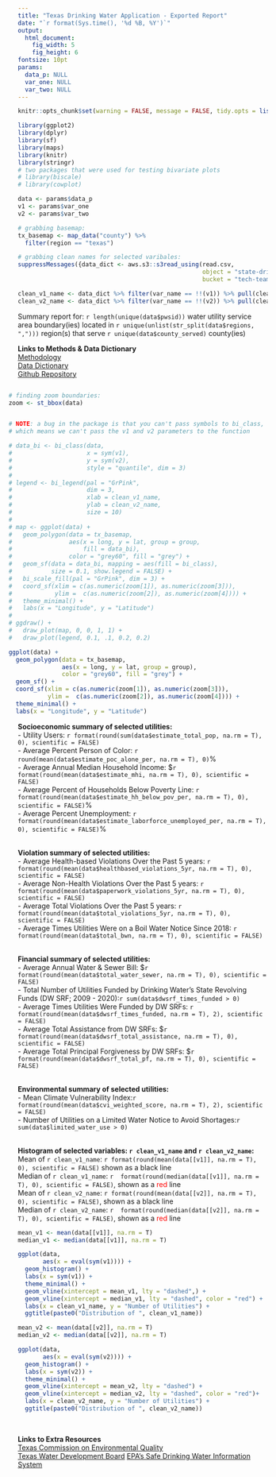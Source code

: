 ```yaml
---
title: "Texas Drinking Water Application - Exported Report"
date: "`r format(Sys.time(), '%d %B, %Y')`"
output:
  html_document:
    fig_width: 5
    fig_height: 6
fontsize: 10pt
params:
  data_p: NULL
  var_one: NULL
  var_two: NULL
---
```


```r
knitr::opts_chunk$set(warning = FALSE, message = FALSE, tidy.opts = list(width.cutoff = 60), tidy = TRUE) 
```

```r
library(ggplot2)
library(dplyr)
library(sf)
library(maps)
library(knitr)
library(stringr)
# two packages that were used for testing bivariate plots 
# library(biscale)
# library(cowplot)

data <- params$data_p
v1 <- params$var_one
v2 <- params$var_two

# grabbing basemap: 
tx_basemap <- map_data("county") %>%
  filter(region == "texas")

# grabbing clean names for selected varibales: 
suppressMessages({data_dict <- aws.s3::s3read_using(read.csv, 
                                                    object = "state-drinking-water/TX/clean/app/data_dict_v2.csv",
                                                    bucket = "tech-team-data")})

clean_v1_name <- data_dict %>% filter(var_name == !!(v1)) %>% pull(clean_name)
clean_v2_name <- data_dict %>% filter(var_name == !!(v2)) %>% pull(clean_name)
```

Summary report for: ``r length(unique(data$pwsid))`` water utility service area boundary(ies) located in ``r unique(unlist(str_split(data$regions, ",")))`` region(s) that serve ``r unique(data$county_served)`` county(ies)

<b> Links to Methods & Data Dictionary </b>\
[Methodology](https://docs.google.com/document/d/1va2Iq2oJxnqiwgNHD4bWpXKxdWbq-TYoYkosj1oz_JU/edit)\
[Data Dictionary](https://docs.google.com/spreadsheets/d/1bzNPxhL-l6DeGElhG1c70Of8DGAQasMDUuX3rPHVe2A/edit#gid=0)\
[Github Repository](https://github.com/Environmental-Policy-Innovation-Center/tx-dw-tool/tree/prod)\


<div style= "float:right; position: relative">
```r
# finding zoom boundaries: 
zoom <- st_bbox(data)


# NOTE: a bug in the package is that you can't pass symbols to bi_class, 
# which means we can't pass the v1 and v2 parameters to the function 

# data_bi <- bi_class(data,
#                     x = sym(v1),
#                     y = sym(v2),
#                     style = "quantile", dim = 3)
# 
# legend <- bi_legend(pal = "GrPink",
#                     dim = 3,
#                     xlab = clean_v1_name,
#                     ylab = clean_v2_name,
#                     size = 10)
# 
# map <- ggplot(data) + 
#   geom_polygon(data = tx_basemap, 
#                aes(x = long, y = lat, group = group, 
#                    fill = data_bi),
#                color = "grey60", fill = "grey") +   
#   geom_sf(data = data_bi, mapping = aes(fill = bi_class),
#           size = 0.1, show.legend = FALSE) +
#   bi_scale_fill(pal = "GrPink", dim = 3) +
#   coord_sf(xlim = c(as.numeric(zoom[1]), as.numeric(zoom[3])), 
#            ylim =  c(as.numeric(zoom[2]), as.numeric(zoom[4]))) + 
#   theme_minimal() + 
#   labs(x = "Longitude", y = "Latitude")
# 
# ggdraw() +
#   draw_plot(map, 0, 0, 1, 1) +
#   draw_plot(legend, 0.1, .1, 0.2, 0.2)

ggplot(data) +
  geom_polygon(data = tx_basemap,
               aes(x = long, y = lat, group = group),
               color = "grey60", fill = "grey") +
  geom_sf() +
  coord_sf(xlim = c(as.numeric(zoom[1]), as.numeric(zoom[3])),
           ylim =  c(as.numeric(zoom[2]), as.numeric(zoom[4]))) +
  theme_minimal() +
  labs(x = "Longitude", y = "Latitude")
```
</div>

<b> Socioeconomic summary of selected utilities: </b>\
- Utility Users: ``r format(round(sum(data$estimate_total_pop, na.rm = T), 0), scientific = FALSE)``\
- Average Percent Person of Color: ``r round(mean(data$estimate_poc_alone_per, na.rm = T), 0)``%\
- Average Annual Median Household Income: \$``r format(round(mean(data$estimate_mhi, na.rm = T), 0), scientific = FALSE) ``\
- Average Percent of Households Below Poverty Line: ``r format(round(mean(data$estimate_hh_below_pov_per, na.rm = T), 0), scientific = FALSE) ``%\
- Average Percent Unemployment: ``r format(round(mean(data$estimate_laborforce_unemployed_per, na.rm = T), 0), scientific = FALSE) ``%\
<br />

<b> Violation summary of selected utilities: </b>\
- Average Health-based Violations Over the Past 5 years: ``r format(round(mean(data$healthbased_violations_5yr, na.rm = T), 0), scientific = FALSE) ``\
- Average Non-Health Violations Over the Past 5 years: ``r format(round(mean(data$paperwork_violations_5yr, na.rm = T), 0), scientific = FALSE) ``\
- Average Total Violations Over the Past 5 years: ``r format(round(mean(data$total_violations_5yr, na.rm = T), 0), scientific = FALSE) ``\
- Average Times Utilities Were on a Boil Water Notice Since 2018: ``r format(round(mean(data$total_bwn, na.rm = T), 0), scientific = FALSE) ``\
<br />

<b> Financial summary of selected utilities: </b>\
- Average Annual Water & Sewer Bill: \$``r format(round(mean(data$total_water_sewer, na.rm = T), 0), scientific = FALSE) ``\
- Total Number of Utilities Funded by Drinking Water's State Revolving Funds (DW SRF; 2009 - 2020):``r sum(data$dwsrf_times_funded > 0) ``\
- Average Times Utilities Were Funded by DW SRFs: ``r format(round(mean(data$dwsrf_times_funded, na.rm = T), 2), scientific = FALSE) ``\
- Average Total Assistance from DW SRFs: \$``r format(round(mean(data$dwsrf_total_assistance, na.rm = T), 0), scientific = FALSE) ``\
- Average Total Principal Forgiveness by DW SRFs: \$``r format(round(mean(data$dwsrf_total_pf, na.rm = T), 0), scientific = FALSE) ``\
<br />

<b> Environmental summary of selected utilities: </b> \
- Mean Climate Vulnerability Index:``r format(round(mean(data$cvi_weighted_score, na.rm = T), 2), scientific = FALSE) ``\
- Number of Utilities on a Limited Water Notice to Avoid Shortages:``r sum(data$limited_water_use > 0) ``\
<br />

<b> Histogram of selected variables: ``r clean_v1_name `` and ``r clean_v2_name``: </b> \
Mean of ``r clean_v1_name ``: ``r format(round(mean(data[[v1]], na.rm = T), 0), scientific = FALSE)`` shown as a black line\
Median of ``r clean_v1_name ``: ``r  format(round(median(data[[v1]], na.rm = T), 0), scientific = FALSE)``, shown as a <span style="color: red;"> red </span> line\
Mean of ``r clean_v2_name ``: ``r format(round(mean(data[[v2]], na.rm = T), 0), scientific = FALSE)``, shown as a black line\
Median of ``r clean_v2_name ``: ``r  format(round(median(data[[v2]], na.rm = T), 0), scientific = FALSE)``, shown as a <span style="color: red;"> red </span> line\

```r
mean_v1 <- mean(data[[v1]], na.rm = T)
median_v1 <- median(data[[v1]], na.rm = T)

ggplot(data, 
       aes(x = eval(sym(v1)))) +
  geom_histogram() + 
  labs(x = sym(v1)) + 
  theme_minimal() + 
  geom_vline(xintercept = mean_v1, lty = "dashed",) + 
  geom_vline(xintercept = median_v1, lty = "dashed", color = "red") + 
  labs(x = clean_v1_name, y = "Number of Utilities") + 
  ggtitle(paste0("Distribution of ", clean_v1_name))

mean_v2 <- mean(data[[v2]], na.rm = T)
median_v2 <- median(data[[v2]], na.rm = T)

ggplot(data,
       aes(x = eval(sym(v2)))) +
  geom_histogram() +
  labs(x = sym(v2)) +
  theme_minimal() +
  geom_vline(xintercept = mean_v2, lty = "dashed") +
  geom_vline(xintercept = median_v2, lty = "dashed", color = "red")+
  labs(x = clean_v2_name, y = "Number of Utilities") + 
  ggtitle(paste0("Distribution of ", clean_v2_name))
```
<br />

<b> Links to Extra Resources </b> \
[Texas Commission on Environmental Quality](https://www.tceq.texas.gov/)\
[Texas Water Development Board](https://www.twdb.texas.gov/index.asp)
[EPA's Safe Drinking Water Information System](https://www.epa.gov/enviro/sdwis-overview)\

